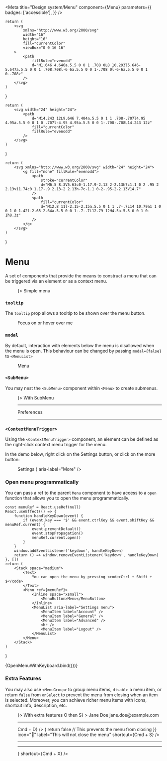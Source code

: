 
<Meta
    title="Design system/Menu"
    component={Menu}
    parameters={{
        badges: ['accessible'],
    }}
/>

    return (
        <svg
            xmlns="http://www.w3.org/2000/svg"
            width="16"
            height="16"
            fill="currentColor"
            viewBox="0 0 16 16"
        >
            <path
                fillRule="evenodd"
                d="M1.646 4.646a.5.5 0 0 1 .708 0L8 10.293l5.646-5.647a.5.5 0 0 1 .708.708l-6 6a.5.5 0 0 1-.708 0l-6-6a.5.5 0 0 1 0-.708z"
            />
        </svg>
    )
}

    return (
        <svg width="24" height="24">
            <path
                d="M14.243 12L9.646 7.404a.5.5 0 1 1 .708-.707l4.95 4.95a.5.5 0 0 1 0 .707l-4.95 4.95a.5.5 0 0 1-.708-.708L14.243 12z"
                fill="currentColor"
                fillRule="evenodd"
            />
        </svg>
    )
}

    return (
        <svg xmlns="http://www.w3.org/2000/svg" width="24" height="24">
            <g fill="none" fillRule="evenodd">
                <path
                    stroke="currentColor"
                    d="M6.5 8.3V5.63c0-1.17.9-2.13 2-2.13h7c1.1 0 2 .95 2 2.13v11.74c0 1.17-.9 2.13-2 2.13h-7c-1.1 0-2-.95-2-2.13V14.7"
                />
                <path
                    fill="currentColor"
                    d="M12.8 11l-2.15-2.15a.5.5 0 1 1 .7-.7L14 10.79a1 1 0 0 1 0 1.42l-2.65 2.64a.5.5 0 0 1-.7-.7L12.79 12H4.5a.5.5 0 0 1 0-1h8.3z"
                />
            </g>
        </svg>
    )
}

# Menu

A set of components that provide the means to construct a menu that can be triggered
via an element or as a context menu.

<Canvas>
    <Story
        name="Simple Menu Story"
        parameters={{
            docs: { source: { type: 'code' } },
        }}
    >
        <Menu>
            <MenuButton as={Button} variant="primary" endIcon={<ArrowDown />}>
                Simple menu
            </MenuButton>
            <MenuList aria-label="Simple menu">
                <MenuItem label="Edit" />
                <MenuItem label="Copy" />
                <MenuItem label="Paste" />
                <MenuItem label="Duplicate" />
                <MenuItem label="Remove" />
            </MenuList>
        </Menu>
    </Story>
</Canvas>

### `tooltip`

The `tooltip` prop allows a tooltip to be shown over the menu button.

<Canvas>
    <Story
        name="Tooltip Story"
        parameters={{
            docs: { source: { type: 'code' } },
        }}
    >
        <Menu>
            <MenuButton as={Button} variant="primary" tooltip="I have a tooltip">
                Focus on or hover over me
            </MenuButton>
            <MenuList aria-label="Tooltip menu">
                <MenuItem label="Edit" />
                <MenuItem label="Copy" />
                <MenuItem label="Paste" />
                <MenuItem label="Duplicate" />
                <MenuItem label="Remove" />
            </MenuList>
        </Menu>
    </Story>
</Canvas>

### `modal`

By default, interaction with elements below the menu is disallowed when the menu is open. This behaviour can
be changed by passing `modal={false}` to `<MenuList>`

<Canvas>
    <Story
        name="Outside Interaction Story"
        parameters={{
            docs: { source: { type: 'code' } },
        }}
    >
        <Menu>
            <MenuButton as={Button} variant="primary">
                Menu
            </MenuButton>
            <MenuList aria-label="Outside interaction menu" modal={false}>
                <MenuItem label="Edit" />
                <MenuItem label="Copy" />
                <MenuItem label="Paste" />
                <MenuItem label="Duplicate" />
                <MenuItem label="Remove" />
            </MenuList>
        </Menu>
    </Story>
</Canvas>

### `<SubMenu>`

You may nest the `<SubMenu>` component within `<Menu>` to create submenus.

<Canvas>
    <Story
        name="SubMenu Story"
        parameters={{
            docs: { source: { type: 'code' } },
        }}
    >
        <Menu>
            <MenuButton as={Button} variant="secondary" endIcon={<ArrowDown />}>
                With SubMenu
            </MenuButton>
            <MenuList aria-label="With SubMenu">
                <MenuItem
                    as="a"
                    href="https://github.com/Doist/reactist"
                    target="_blank"
                    rel="noreferrer noopener"
                    label="Reactist on Github"
                />
                <MenuItem label="About Reactist…" />
                <MenuItem label="Check for updates…" />
                <hr />
                <SubMenu>
                    <MenuButton>
                        Preferences
                        <ArrowRight />
                    </MenuButton>
                    <MenuList>
                        <MenuItem label="Settings" />
                        <MenuItem label="Extensions" />
                        <hr />
                        <MenuItem label="Notifications" />
                    </MenuList>
                </SubMenu>
            </MenuList>
        </Menu>
    </Story>
</Canvas>

### `<ContextMenuTrigger>`

Using the `<ContextMenuTrigger>` component, an element can be defined as the right-click context menu trigger
for the menu.

In the demo below, right click on the Settings button, or click on the more button:

<Canvas>
    <Story
        name="ContextMenuTrigger Story"
        parameters={{
            docs: { source: { type: 'code' } },
        }}
    >
        <Stack space="small">
            <Menu>
                <Inline space="xsmall">
                    <ContextMenuTrigger as={Button} variant="primary" width="xsmall">
                        Settings
                    </ContextMenuTrigger>
                    <MenuButton
                        as={Button}
                        variant="secondary"
                        icon={<ArrowDown />}
                        aria-label="More"
                    />
                </Inline>
                <MenuList aria-label="Settings menu">
                    <MenuItem label="Account" />
                    <MenuItem label="General" />
                    <MenuItem label="Advanced" />
                </MenuList>
            </Menu>
        </Stack>
    </Story>
</Canvas>

### Open menu programmatically

You can pass a ref to the parent `Menu` component to have access to a `open` function that allows
you to open the menu programmatically.

    const menuRef = React.useRef(null)
    React.useEffect(() => {
        function handleKeyDown(event) {
            if (event.key === '$' && event.ctrlKey && event.shiftKey && menuRef.current) {
                event.preventDefault()
                event.stopPropagation()
                menuRef.current.open()
            }
        }
        window.addEventListener('keydown', handleKeyDown)
        return () => window.removeEventListener('keydown', handleKeyDown)
    }, [])
    return (
        <Stack space="medium">
            <Text>
                You can open the menu by pressing <code>Ctrl + Shift + $</code>
            </Text>
            <Menu ref={menuRef}>
                <Inline space="xsmall">
                    <MenuButton>Menu</MenuButton>
                </Inline>
                <MenuList aria-label="Settings menu">
                    <MenuItem label="Account" />
                    <MenuItem label="General" />
                    <MenuItem label="Advanced" />
                    <hr />
                    <MenuItem label="Logout" />
                </MenuList>
            </Menu>
        </Stack>
    )
}

<Canvas>
    <Story
        name="Open Programmatically Story"
        parameters={{
            docs: { source: { type: 'dynamic' } },
        }}
    >
        {OpenMenuWithKeyboard.bind({})}
    </Story>
</Canvas>

### Extra Features

You may also use `<MenuGroup>` to group menu items, `disable` a menu item, or
return `false` from `onSelect` to prevent the menu from closing when an item is selected. Moreover,
you can achieve richer menu items with icons, shortcut info, description, etc.

<Canvas>
    <Story
        name="Extra Features Story"
        parameters={{
            docs: { source: { type: 'code' } },
        }}
    >
        <Menu>
            <MenuButton as={Button} variant="tertiary" endIcon={<ArrowDown />}>
                With extra features
            </MenuButton>
            <MenuList aria-label="Menu with extra features">
                <MenuItem
                    label="Settings"
                    icon="⚙️"
                    shortcut={<KeyboardShortcut>O then S</KeyboardShortcut>}
                >
                    <Box display="flex" alignItems="center" gap="small">
                        <Avatar user={{ name: 'Jane Doe', email: 'jane.doe@example.com' }} />
                        <Stack space="small">
                            <Text weight="semibold">Jane Doe</Text>
                            <Text tone="secondary">jane.doe@example.com</Text>
                        </Stack>
                    </Box>
                </MenuItem>
                <hr />
                <MenuItem icon="✏" label="Edit" />
                <MenuItem
                    icon="👯‍♀️️"
                    label="Duplicate"
                    shortcut={<KeyboardShortcut>Cmd + D</KeyboardShortcut>}
                />
                <MenuItem
                    onSelect={() => {
                        return false // This prevents the menu from closing
                    }}
                    icon="👀"
                    label="This will not close the menu"
                    shortcut={<KeyboardShortcut>Cmd + S</KeyboardShortcut>}
                />
                <hr />
                <MenuGroup label="Dangerous options">
                    <MenuItem label="Remove first" />
                    <MenuItem label="Remove completed" />
                    <MenuItem disabled label="Remove all (disabled)" />
                </MenuGroup>
                <hr />
                <MenuItem
                    label="Logout"
                    description="When you logout, all changes will be saved"
                    icon={<LeaveIcon />}
                    shortcut={<KeyboardShortcut>Cmd + X</KeyboardShortcut>}
                />
            </MenuList>
        </Menu>
    </Story>
</Canvas>
